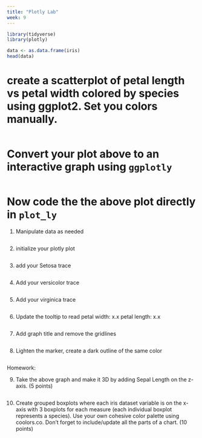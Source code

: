 ```yaml
---
title: "Plotly Lab"
week: 9
---
```


```r
library(tidyverse)
library(plotly)
```

```r
data <- as.data.frame(iris)
head(data)
```

# create a scatterplot of petal length vs petal width colored by species using ggplot2. Set you colors manually. 

```r

```

# Convert your plot above to an interactive graph using `ggplotly`

```r

```

# Now code the the above plot directly in `plot_ly`

1. Manipulate data as needed
```r

```

2. initialize your plotly plot
```r

```

3. add your Setosa trace 
```r

```

4. Add your versicolor trace
```r

```

5. Add your virginica trace
```r

```

6. Update the tooltip to read petal width: x.x petal length: x.x
```r

```

7. Add graph title and remove the gridlines
```r

```

8. Lighten the marker, create a dark outline of the same color
```r

```

Homework:

9. Take the above graph and make it 3D by adding Sepal Length on the z-axis. (5 points)
```r

```

10. Create grouped boxplots where each iris dataset variable is on the x-axis with 3 boxplots for each measure (each individual boxplot represents a species). Use your own cohesive color palette using coolors.co. Don't forget to include/update all the parts of a chart. (10 points)

```r

```


